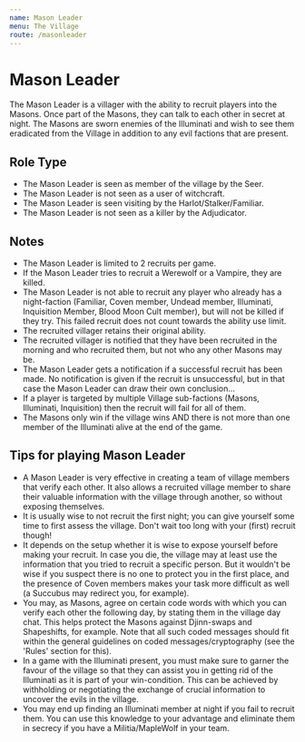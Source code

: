 ```yaml
---
name: Mason Leader
menu: The Village
route: /masonleader
---
```


# Mason Leader

The Mason Leader is a villager with the ability to recruit players into the Masons. Once part of the Masons, they can talk to each other in secret at night. The Masons are sworn enemies of the Illuminati and wish to see them eradicated from the Village in addition to any evil factions that are present.

## Role Type

- The Mason Leader is seen as member of the village by the Seer.
- The Mason Leader is not seen as a user of witchcraft.
- The Mason Leader is seen visiting by the Harlot/Stalker/Familiar.
- The Mason Leader is not seen as a killer by the Adjudicator.

## Notes

- The Mason Leader is limited to 2 recruits per game.
- If the Mason Leader tries to recruit a Werewolf or a Vampire, they are killed.
- The Mason Leader is not able to recruit any player who already has a night-faction (Familiar, Coven member, Undead member, Illuminati, Inquisition Member, Blood Moon Cult member), but will not be killed if they try. This failed recruit does not count towards the ability use limit.
- The recruited villager retains their original ability.
- The recruited villager is notified that they have been recruited in the morning and who recruited them, but not who any other Masons may be.
- The Mason Leader gets a notification if a successful recruit has been made. No notification is given if the recruit is unsuccessful, but in that case the Mason Leader can draw their own conclusion...
- If a player is targeted by multiple Village sub-factions (Masons, Illuminati, Inquisition) then the recruit will fail for all of them.
- The Masons only win if the village wins AND there is not more than one member of the Illuminati alive at the end of the game.

## Tips for playing Mason Leader

- A Mason Leader is very effective in creating a team of village members that verify each other. It also allows a recruited village member to share their valuable information with the village through another, so without exposing themselves.
- It is usually wise to not recruit the first night; you can give yourself some time to first assess the village. Don't wait too long with your (first) recruit though!
- It depends on the setup whether it is wise to expose yourself before making your recruit. In case you die, the village may at least use the information that you tried to recruit a specific person. But it wouldn't be wise if you suspect there is no one to protect you in the first place, and the presence of Coven members makes your task more difficult as well (a Succubus may redirect you, for example).
- You may, as Masons, agree on certain code words with which you can verify each other the following day, by stating them in the village day chat. This helps protect the Masons against Djinn-swaps and Shapeshifts, for example. Note that all such coded messages should fit within the general guidelines on coded messages/cryptography (see the 'Rules' section for this).
- In a game with the Illuminati present, you must make sure to garner the favour of the village so that they can assist you in getting rid of the Illuminati as it is part of your win-condition. This can be achieved by withholding or negotiating the exchange of crucial information to uncover the evils in the village.
- You may end up finding an Illuminati member at night if you fail to recruit them. You can use this knowledge to your advantage and eliminate them in secrecy if you have a Militia/MapleWolf in your team.
